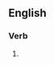 ==English==

===Verb===
{{head|en|present participle}}

# {{present participle of|alkalinize|lang=en|nocat=1}}